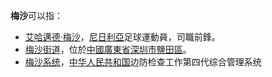 '''梅沙'''可以指：
*[[艾哈邁德·姆沙|艾哈邁德·梅沙]]，[[尼日利亞|尼日利亞]]足球運動員，司職前鋒。
*[[梅沙街道|梅沙街道]]，位於[[中國|中國]][[廣東省|廣東省]][[深圳市|深圳市]][[鹽田區|鹽田區]]。
*[[梅沙系统|梅沙系统]]，[[中华人民共和国|中华人民共和国]]边防检查工作第四代综合管理系统
{{消歧义|cat=二字消歧义}}